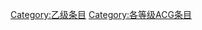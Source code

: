 {{catmore1|[[WikiProject:ACG|WikiProject:ACG]]}}
{{Articles by Quality|topic=ACG|project=ACG|format=toc}}
{{empty category}}

[[Category:乙级条目|Category:乙级条目]]
[[Category:各等级ACG条目|Category:各等级ACG条目]]